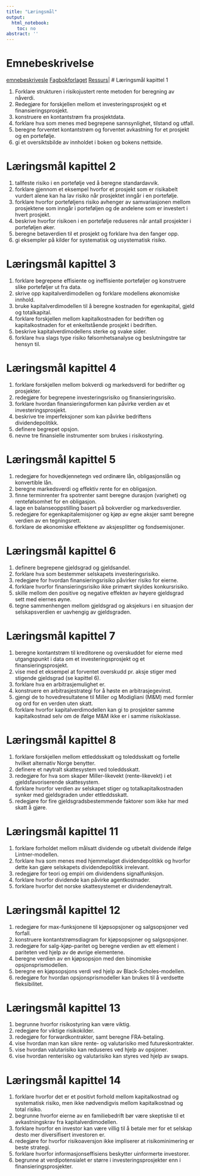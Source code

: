 ```yaml
---
title: "Læringsmål"
output:
  html_notebook:
    toc: no
abstract: ''
---
```


# Emnebeskrivelse
[emnebeskrivesle](https://www.hiof.no/studier/emner/oss/2020/host/sfb30820.html)
[Fagbokforlaget](https://eportal.fagbokforlaget.no/Pages/programs.aspx)
[Ressurs](https://finans2.portfolio.no/read_container/b7293def-6aa3-4f4b-81c7-f62972d97d5a)|
# Læringsmål kapittel 1

1. Forklare strukturen i risikojustert rente metoden for beregning av nåverdi.
1. Redegjøre for forskjellen mellom et investeringsprosjekt og et finansieringsprosjekt.
1. konstruere en kontantstrøm fra prosjektdata.
1. forklare hva som menes med begrepene sannsynlighet, tilstand og utfall.
1. beregne forventet kontantstrøm og forventet avkastning for et prosjekt og en portefølje.
1. gi et oversiktsbilde av innholdet i boken og bokens nettside.

# Læringsmål kapittel 2
1. tallfeste risiko i en portefølje ved å beregne standardavvik.
1. forklare gjennom et eksempel hvorfor et prosjekt som er risikabelt vurdert alene kan ha lav risiko når prosjektet inngår i en portefølje.
1. forklare hvorfor porteføljens risiko avhenger av samvariasjonen mellom prosjektene som inngår i porteføljen og de andelene som er investert i hvert prosjekt.
1. beskrive hvorfor risikoen i en portefølje reduseres når antall prosjekter i porteføljen øker.
1. beregne betaverdien til et prosjekt og forklare hva den fanger opp.
1. gi eksempler på kilder for systematisk og usystematisk risiko.

# Læringsmål kapittel 3
1. forklare begrepene effisiente og ineffisiente porteføljer og konstruere slike porteføljer ut fra data.
1. skrive opp kapitalverdimodellen og forklare modellens økonomiske innhold.
1. bruke kapitalverdimodellen til å beregne kostnaden for egenkapital, gjeld og totalkapital.
1. forklare forskjellen mellom kapitalkostnaden for bedriften og kapitalkostnaden for et enkeltstående prosjekt i bedriften.
1. beskrive kapitalverdimodellens sterke og svake sider.
1. forklare hva slags type risiko følsomhetsanalyse og beslutningstre tar hensyn til.

# Læringsmål kapittel 4
1. forklare forskjellen mellom bokverdi og markedsverdi for bedrifter og prosjekter.
1. redegjøre for begrepene investeringsrisiko og finansieringsrisiko.
1. forklare hvordan finansieringsformen kan påvirke verdien av et investeringsprosjekt.
1. beskrive tre imperfeksjoner som kan påvirke bedriftens dividendepolitikk.
1. definere begrepet opsjon.
1. nevne tre finansielle instrumenter som brukes i risikostyring.

# Læringsmål kapittel 5
1. redegjøre for hovedkjennetegn ved ordinære lån, obligasjonslån og konvertible lån.
1. beregne markedsverdi og effektiv rente for en obligasjon.
1. finne terminrenter fra spotrenter samt beregne durasjon (varighet) og rentefølsomhet for en obligasjon.
1. lage en balanseoppstilling basert på bokverdier og markedsverdier.
1. redegjøre for egenkapitalemisjoner og kjøp av egne aksjer samt beregne verdien av en tegningsrett.
1. forklare de økonomiske effektene av aksjesplitter og fondsemisjoner.

# Læringsmål kapittel 6
1. definere begrepene gjeldsgrad og gjeldsandel.
1. forklare hva som bestemmer selskapets investeringsrisiko.
1. redegjøre for hvordan finansieringsrisiko påvirker risiko for eierne.
1. forklare hvorfor finansieringsrisiko ikke primært skyldes konkursrisiko.
1. skille mellom den positive og negative effekten av høyere gjeldsgrad sett med eiernes øyne.
1. tegne sammenhengen mellom gjeldsgrad og aksjekurs i en situasjon der selskapsverdien er uavhengig av gjeldsgraden.

# Læringsmål kapittel 7
1. beregne kontantstrøm til kreditorene og overskuddet for eierne med utgangspunkt i data om et investeringsprosjekt og et finansieringsprosjekt.
1. vise med et eksempel at forventet overskudd pr. aksje stiger med stigende gjeldsgrad (se kapittel 6).
1. forklare hva en arbitrasjemulighet er.
1. konstruere en arbitrasjestrategi for å høste en arbitrasjegevinst.
1. gjengi de to hovedresultatene til Miller og Modigliani (M&M) med formler og ord for en verden uten skatt.
1. forklare hvorfor kapitalverdimodellen kan gi to prosjekter samme kapitalkostnad selv om de ifølge M&M ikke er i samme risikoklasse.

# Læringsmål kapittel 8
1. forklare forskjellen mellom ettleddsskatt og toleddsskatt og fortelle hvilket alternativ Norge benytter.
1. definere et nøytralt skattesystem ved toleddsskatt.
1. redegjøre for hva som skaper Miller-likevekt (rente-likevekt) i et gjeldsfavoriserende skattesystem.
1. forklare hvorfor verdien av selskapet stiger og totalkapitalkostnaden synker med gjeldsgraden under ettleddsskatt.
1. redegjøre for fire gjeldsgradsbestemmende faktorer som ikke har med skatt å gjøre.

# Læringsmål kapittel 11
1. forklare forholdet mellom målsatt dividende og utbetalt dividende ifølge Lintner-modellen.
1. forklare hva som menes med hjemmelaget dividendepolitikk og hvorfor dette kan gjøre selskapets dividendepolitikk irrelevant.
1. redegjøre for teori og empiri om dividendens signalfunksjon.
1. forklare hvorfor dividende kan påvirke agentkostnader.
1. forklare hvorfor det norske skattesystemet er dividendenøytralt.

# Læringsmål kapittel 12
1. redegjøre for max-funksjonene til kjøpsopsjoner og salgsopsjoner ved forfall.
1. konstruere kontantstrømsdiagram for kjøpsopsjoner og salgsopsjoner.
1. redegjøre for salg-kjøp-paritet og beregne verdien av ett element i pariteten ved hjelp av de øvrige elementene.
1. beregne verdien av en kjøpsopsjon med den binomiske opsjonsprismodellen.
1. beregne en kjøpsopsjons verdi ved hjelp av Black-Scholes-modellen.
1. redegjøre for hvordan opsjonsprismodeller kan brukes til å verdsette fleksibilitet.

# Læringsmål kapittel 13
1. begrunne hvorfor risikostyring kan være viktig.
1. redegjøre for viktige risikokilder.
1. redegjøre for forwardkontrakter, samt beregne FRA-betaling.
1. vise hvordan man kan sikre rente- og valutarisiko med futureskontrakter.
1. vise hvordan valutarisiko kan reduseres ved hjelp av opsjoner.
1. vise hvordan renterisiko og valutarisiko kan styres ved hjelp av swaps.  

# Læringsmål kapittel 14
1. forklare hvorfor det er et positivt forhold mellom kapitalkostnad og systematisk risiko, men ikke nødvendigvis mellom kapitalkostnad og total risiko.
1. begrunne hvorfor eierne av en familiebedrift bør være skeptiske til et avkastningskrav fra kapitalverdimodellen.
1. forklare hvorfor en investor kan være villig til å betale mer for et selskap desto mer diversifisert investoren er.
1. redegjøre for hvorfor risikoaversjon ikke impliserer at risikominimering er beste strategi.
1. forklare hvorfor informasjonseffisiens beskytter uinformerte investorer.
1. begrunne at verdipotensialet er større i investeringsprosjekter enn i finansieringsprosjekter.

